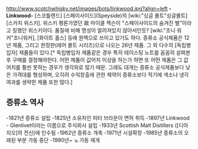http://www.scotchwhisky.net/images/bots/linkwood.jpg?align=left '''-Linkwood-'''
[스코틀랜드] [스페이사이드](Speyside)의 [wiki:"싱글 몰트"싱글몰트] [스카치 위스키].
위스키 평론가였던 故 마이클 잭슨이 "스페이사이드의 숨겨진 별"이라고 칭했던 위스키이다. 품질에 비해 명성이 알려져있지 않아서인듯?
[wiki:"조니 워커"조니워커], [화이트 홀스] 등에 원액으로 쓰이고 있기도 하다.
증류소 공식제품은 12년 제품, 그리고 한정판(레어 몰트 시리즈)으로 나오는 26년 제품. 그 외 다수의 [독립병입자] 제품들이 있다.[* 독립병입자 제품같은 경우 특히 테이스팅 노트를 꼼꼼히 살펴본 후 구매를 결정해야한다. 어떤 제품이 값어치 이상을 하는가 하면 또 어떤 제품은 그 값어치를 훨씬 못하는 경우가 생각외로 많기 때문. 그래도 대개는 증류소 공식제품보다 낮은 가격대를 형성하며, 오히려 수익창출에 관한 제약이 증류소보다 적기에 색소나 냉각여과를 생략한 제품 또한 많다.]

== 증류소 역사 ==
-1821년 증류소 설립
-1825년 소유자인 피터 브라운이 면허 취득
-1897년 Linkwood - Glenlivet이라는 이름으로 주식회사 설립
-1933년 Scottish Malt Distillers ([디아지오]의 전신)에 인수됨
-1962년 증류소 개축
-1971년 시설확장
-1985년 증류소의 오래된 부분 가동 중단
-1990년~  ↘ 가동 재개
